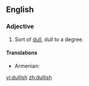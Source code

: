==English==

===Adjective===
{{en-adj}}

#Sort of [[dull]], dull to a degree.

====Translations====
{{trans-top|somewhat dull}}
* Armenian: {{t-|hy|տաղտկավուն|tr=taġtkavun|sc=Armn|xs=Armenian}}
{{trans-mid}}
{{trans-bottom}}

[[vi:dullish]]
[[zh:dullish]]